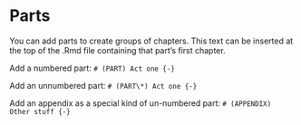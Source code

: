 # Parts

You can add parts to create groups of chapters. This text can be inserted at the top of the .Rmd file containing that part's first chapter.

Add a numbered part: `# (PART) Act one {-}`

Add an unnumbered part: `# (PART\*) Act one {-}`

Add an appendix as a special kind of un-numbered part: `# (APPENDIX) Other stuff {-}`
